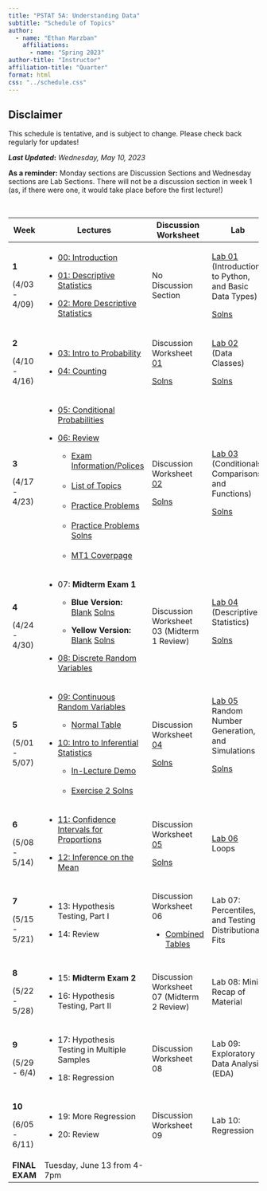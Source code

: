 ```yaml
---
title: "PSTAT 5A: Understanding Data"
subtitle: "Schedule of Topics"
author:
  - name: "Ethan Marzban"
    affiliations:
      - name: "Spring 2023"
author-title: "Instructor"
affiliation-title: "Quarter"
format: html
css: "../schedule.css"
---
```


::: callout-caution
## Disclaimer

This schedule is tentative, and is subject to change. Please check back regularly for updates!
:::

***Last Updated*****:** *Wednesday, May 10, 2023*\

**As a reminder:** Monday sections are Discussion Sections and Wednesday sections are Lab Sections. There will not be a discussion section in week 1 (as, if there were one, it would take place before the first lecture!)

\

+----------------+----------------------------------------------------------------------------------------------------------------------------------------------------------------------------------------------------------------------------------------------------------+-----------------------------------------------------------------------------------------------------------------------------------+----------------------------------------------------------------------------------------------------------------------------------------------------------+
| Week           | Lectures                                                                                                                                                                                                                                                 | Discussion Worksheet                                                                                                              | Lab                                                                                                                                                      |
+================+==========================================================================================================================================================================================================================================================+===================================================================================================================================+==========================================================================================================================================================+
| **1**          | -   <a href = "Lectures/Lecture00/Lec00.html" class = "button label-outline" target = "_blank">00: Introduction</a> <br />                                                                                                                               | No Discussion Section                                                                                                             | <a href = "Labs/Lab01_v2/lab01_v2.qmd" class = "button label-outline" target = "_blank">Lab 01</a> <br /> (Introduction to Python, and Basic Data Types) |
|                |                                                                                                                                                                                                                                                          |                                                                                                                                   |                                                                                                                                                          |
| (4/03 - 4/09)  | -   <a href = "Lectures/Lecture01/Lec01_v2.html" class = "button label-outline" target = "_blank">01: Descriptive Statistics</a> <br />                                                                                                                  |                                                                                                                                   | <a href = "../Files/Labs/Lab01_Solns.pdf" class = "button label-outline" target = "_blank">Solns <br />                                                  |
|                |                                                                                                                                                                                                                                                          |                                                                                                                                   |                                                                                                                                                          |
|                | -   <a href = "Lectures/Lecture02/Lec02.html" class = "button label-outline" target = "_blank">02: More Descriptive Statistics</a> <br />                                                                                                                |                                                                                                                                   |                                                                                                                                                          |
+----------------+----------------------------------------------------------------------------------------------------------------------------------------------------------------------------------------------------------------------------------------------------------+-----------------------------------------------------------------------------------------------------------------------------------+----------------------------------------------------------------------------------------------------------------------------------------------------------+
| **2**          | -   <a href = "Lectures/Lecture03/Lec03.html" class = "button label-outline" target = "_blank">03: Intro to Probability</a> <br />                                                                                                                       | Discussion Worksheet <a href = "../Files/Wkshts/Wksht01_blank.pdf" class = "button label-outline" target = "_blank">01</a> <br /> | <a href = "Labs/Lab02/lab02.qmd" class = "button label-outline" target = "_blank">Lab 02</a> <br /> (Data Classes)                                       |
|                |                                                                                                                                                                                                                                                          |                                                                                                                                   |                                                                                                                                                          |
| (4/10 - 4/16)  | -   <a href = "Lectures/Lecture04/Lec04.html" class = "button label-outline" target = "_blank">04: Counting</a> <br />                                                                                                                                   | <a href = "../Files/Wkshts/Wksht01_solns.pdf" class = "button label-outline" target = "_blank">Solns <br />                       | <a href = "../Files/Labs/Lab02_Solns.pdf" class = "button label-outline" target = "_blank">Solns <br />                                                  |
+----------------+----------------------------------------------------------------------------------------------------------------------------------------------------------------------------------------------------------------------------------------------------------+-----------------------------------------------------------------------------------------------------------------------------------+----------------------------------------------------------------------------------------------------------------------------------------------------------+
| **3**          | -   <a href = "Lectures/Lecture05/Lec05.html" class = "button label-outline" target = "_blank">05: Conditional Probabilities</a> <br />                                                                                                                  | Discussion Worksheet <a href = "../Files/Wkshts/Wksht02_blank.pdf" class = "button label-outline" target = "_blank">02</a> <br /> | <a href = "Labs/Lab03/lab03.qmd" class = "button label-outline" target = "_blank">Lab 03</a> <br />(Conditionals, Comparisons, and Functions)            |
|                |                                                                                                                                                                                                                                                          |                                                                                                                                   |                                                                                                                                                          |
| (4/17 - 4/23)  | -   <a href = "Lectures/MT1Rev/mt1_rev_slides.html" class = "button label-outline" target = "_blank">06: Review</a> <br />                                                                                                                               | <a href = "../Files/Wkshts/Wksht02_solns.pdf" class = "button label-outline" target = "_blank">Solns <br />                       | <a href = "../Files/Labs/Lab03_Solns.pdf" class = "button label-outline" target = "_blank">Solns <br />                                                  |
|                |                                                                                                                                                                                                                                                          |                                                                                                                                   |                                                                                                                                                          |
|                |     -   <a href = "../Files/ExamInfo/mt1_info.pdf" class = "button label-outline" target = "_blank">Exam Information/Polices</a> <br />\                                                                                                                 |                                                                                                                                   |                                                                                                                                                          |
|                |     -   <a href = "../Files/ExamInfo/mt1_topics.pdf" class = "button label-outline" target = "_blank">List of Topics</a> <br />\                                                                                                                         |                                                                                                                                   |                                                                                                                                                          |
|                |     -   <a href = "../Files/ExamInfo/mt1_practice_problems.pdf" class = "button label-outline" target = "_blank">Practice Problems</a> <br />\                                                                                                           |                                                                                                                                   |                                                                                                                                                          |
|                |     -   <a href = "../Files/ExamInfo/mt1_practice_problems_solns.pdf" class = "button label-outline" target = "_blank">Practice Problems Solns</a> <br />\                                                                                               |                                                                                                                                   |                                                                                                                                                          |
|                |     -   <a href = "../Files/ExamInfo/mt1_coverpage.pdf" class = "button label-outline" target = "_blank">MT1 Coverpage</a> <br />                                                                                                                        |                                                                                                                                   |                                                                                                                                                          |
+----------------+----------------------------------------------------------------------------------------------------------------------------------------------------------------------------------------------------------------------------------------------------------+-----------------------------------------------------------------------------------------------------------------------------------+----------------------------------------------------------------------------------------------------------------------------------------------------------+
| **4**          | -   07: **Midterm Exam 1**                                                                                                                                                                                                                               | Discussion Worksheet 03 (Midterm 1 Review)                                                                                        | <a href = "Labs/Lab04/lab04.qmd" class = "button label-outline" target = "_blank">Lab 04</a> <br />(Descriptive Statistics)                              |
|                |                                                                                                                                                                                                                                                          |                                                                                                                                   |                                                                                                                                                          |
| (4/24 - 4/30)  |     -   **Blue Version:** <a href = "../Files/Exams/MT1_Blue_Blank.pdf" class = "button label-outline" target = "_blank">Blank</a> <a href = "../Files/Exams/MT1_Blue_Solns.pdf" class = "button label-outline" target = "_blank">Solns</a> <br />       |                                                                                                                                   | <a href = "../Files/Labs/Lab04_Solns.pdf" class = "button label-outline" target = "_blank">Solns <br /></a> <br />                                       |
|                |                                                                                                                                                                                                                                                          |                                                                                                                                   |                                                                                                                                                          |
|                |     -   **Yellow Version:** <a href = "../Files/Exams/MT1_Yellow_Blank.pdf" class = "button label-outline" target = "_blank">Blank</a> <a href = "../Files/Exams/MT1_Yellow_Solns.pdf" class = "button label-outline" target = "_blank">Solns</a> <br /> |                                                                                                                                   |                                                                                                                                                          |
|                |                                                                                                                                                                                                                                                          |                                                                                                                                   |                                                                                                                                                          |
|                | -   <a href = "Lectures/Lecture08/Lec08.html" class = "button label-outline" target = "_blank">08: Discrete Random Variables</a> <br />                                                                                                                  |                                                                                                                                   |                                                                                                                                                          |
+----------------+----------------------------------------------------------------------------------------------------------------------------------------------------------------------------------------------------------------------------------------------------------+-----------------------------------------------------------------------------------------------------------------------------------+----------------------------------------------------------------------------------------------------------------------------------------------------------+
| **5**          | -   <a href = "Lectures/Lecture09/Lec09.html" class = "button label-outline" target = "_blank">09: Continuous Random Variables</a> <br />                                                                                                                | Discussion Worksheet <a href = "../Files/Wkshts/Wksht04_blank.pdf" class = "button label-outline" target = "_blank">04</a> <br /> | <a href = "Labs/Lab05/lab05.qmd" class = "button label-outline" target = "_blank">Lab 05</a> <br /> Random Number Generation, and Simulations            |
|                |                                                                                                                                                                                                                                                          |                                                                                                                                   |                                                                                                                                                          |
| (5/01 - 5/07)  |     -   <a href = "../Files/Tables/Normal_Table.pdf" class = "button label-outline" target = "_blank">Normal Table</a>                                                                                                                                   | <a href = "../Files/Wkshts/Wksht04_solns.pdf" class = "button label-outline" target = "_blank">Solns <br /></a>                   | <a href = "../Files/Labs/Lab05_Solns.pdf" class = "button label-outline" target = "_blank">Solns </a><br />                                              |
|                |                                                                                                                                                                                                                                                          |                                                                                                                                   |                                                                                                                                                          |
|                | -   <a href = "Lectures/Lecture10/Lec10.html" class = "button label-outline" target = "_blank">10: Intro to Inferential Statistics</a> <br />                                                                                                            |                                                                                                                                   | <br />                                                                                                                                                   |
|                |                                                                                                                                                                                                                                                          |                                                                                                                                   |                                                                                                                                                          |
|                |     -   <a href = "Lectures/Lecture10/Lec10_Demo.pdf" class = "button label-outline" target = "_blank">In-Lecture Demo</a> <br />\                                                                                                                       |                                                                                                                                   |                                                                                                                                                          |
|                |     -   <a href = "Lectures/Lecture10/Lec10_Ex2.pdf" class = "button label-outline" target = "_blank">Exercise 2 Solns</a> <br />                                                                                                                        |                                                                                                                                   |                                                                                                                                                          |
+----------------+----------------------------------------------------------------------------------------------------------------------------------------------------------------------------------------------------------------------------------------------------------+-----------------------------------------------------------------------------------------------------------------------------------+----------------------------------------------------------------------------------------------------------------------------------------------------------+
| **6**          | -   <a href = "Lectures/Lecture11/Lec11.html" class = "button label-outline" target = "_blank">11: Confidence Intervals for Proportions</a> <br />                                                                                                       | Discussion Worksheet <a href = "../Files/Wkshts/Wksht05_blank.pdf" class = "button label-outline" target = "_blank">05</a> <br /> | <a href = "Labs/Lab06/lab06.qmd" class = "button label-outline" target = "_blank">Lab 06</a> <br />Loops                                                 |
|                |                                                                                                                                                                                                                                                          |                                                                                                                                   |                                                                                                                                                          |
| (5/08 - 5/14)  | -   <a href = "Lectures/Lecture12/Lec12.html" class = "button label-outline" target = "_blank">12: Inference on the Mean</a> <br />                                                                                                                      | <a href = "../Files/Wkshts/Wksht05_solns.pdf" class = "button label-outline" target = "_blank">Solns <br />                       |                                                                                                                                                          |
+----------------+----------------------------------------------------------------------------------------------------------------------------------------------------------------------------------------------------------------------------------------------------------+-----------------------------------------------------------------------------------------------------------------------------------+----------------------------------------------------------------------------------------------------------------------------------------------------------+
| **7**          | -   13: Hypothesis Testing, Part I                                                                                                                                                                                                                       | Discussion Worksheet 06                                                                                                           | Lab 07: Percentiles, and Testing Distributional Fits                                                                                                     |
|                |                                                                                                                                                                                                                                                          |                                                                                                                                   |                                                                                                                                                          |
| (5/15 - 5/21)  | -   14: Review                                                                                                                                                                                                                                           | -   <a href = "../Files/Tables/Combined_Tables.pdf" class = "button label-outline" target = "_blank">Combined Tables</a>          |                                                                                                                                                          |
+----------------+----------------------------------------------------------------------------------------------------------------------------------------------------------------------------------------------------------------------------------------------------------+-----------------------------------------------------------------------------------------------------------------------------------+----------------------------------------------------------------------------------------------------------------------------------------------------------+
| **8**          | -   15: **Midterm Exam 2**                                                                                                                                                                                                                               | Discussion Worksheet 07 (Midterm 2 Review)                                                                                        | Lab 08: Mini Recap of Material                                                                                                                           |
|                |                                                                                                                                                                                                                                                          |                                                                                                                                   |                                                                                                                                                          |
| (5/22 - 5/28)  | -   16: Hypothesis Testing, Part II                                                                                                                                                                                                                      |                                                                                                                                   |                                                                                                                                                          |
+----------------+----------------------------------------------------------------------------------------------------------------------------------------------------------------------------------------------------------------------------------------------------------+-----------------------------------------------------------------------------------------------------------------------------------+----------------------------------------------------------------------------------------------------------------------------------------------------------+
| **9**          | -   17: Hypothesis Testing in Multiple Samples                                                                                                                                                                                                           | Discussion Worksheet 08                                                                                                           | Lab 09: Exploratory Data Analysis (EDA)                                                                                                                  |
|                |                                                                                                                                                                                                                                                          |                                                                                                                                   |                                                                                                                                                          |
| (5/29 - 6/4)   | -   18: Regression                                                                                                                                                                                                                                       |                                                                                                                                   |                                                                                                                                                          |
+----------------+----------------------------------------------------------------------------------------------------------------------------------------------------------------------------------------------------------------------------------------------------------+-----------------------------------------------------------------------------------------------------------------------------------+----------------------------------------------------------------------------------------------------------------------------------------------------------+
| **10**         | -   19: More Regression                                                                                                                                                                                                                                  | Discussion Worksheet 09                                                                                                           | Lab 10: Regression                                                                                                                                       |
|                |                                                                                                                                                                                                                                                          |                                                                                                                                   |                                                                                                                                                          |
| (6/05 - 6/11)  | -   20: Review                                                                                                                                                                                                                                           |                                                                                                                                   |                                                                                                                                                          |
+----------------+----------------------------------------------------------------------------------------------------------------------------------------------------------------------------------------------------------------------------------------------------------+-----------------------------------------------------------------------------------------------------------------------------------+----------------------------------------------------------------------------------------------------------------------------------------------------------+
| **FINAL EXAM** | Tuesday, June 13 from 4-7pm                                                                                                                                                                                                                              |                                                                                                                                   |                                                                                                                                                          |
+----------------+----------------------------------------------------------------------------------------------------------------------------------------------------------------------------------------------------------------------------------------------------------+-----------------------------------------------------------------------------------------------------------------------------------+----------------------------------------------------------------------------------------------------------------------------------------------------------+
